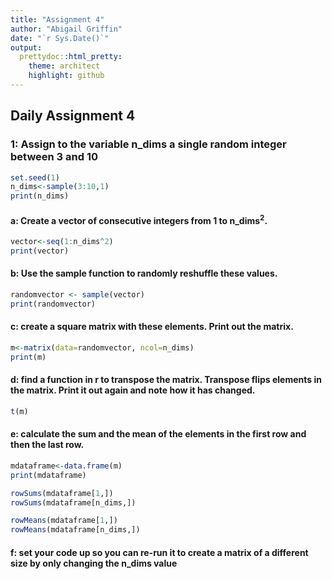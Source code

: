 ```yaml
---
title: "Assignment 4"
author: "Abigail Griffin"
date: "`r Sys.Date()`"
output: 
  prettydoc::html_pretty:
    theme: architect
    highlight: github
---
```

## Daily Assignment 4

### 1: Assign to the variable n_dims a single random integer between 3 and 10
```r
set.seed(1)
n_dims<-sample(3:10,1)
print(n_dims)
```

#### a: Create a vector of consecutive integers from 1 to n_dims^2^.
```r
vector<-seq(1:n_dims^2)
print(vector)
```
#### b: Use the sample function to randomly reshuffle these values.
```r
randomvector <- sample(vector)
print(randomvector)
```
#### c: create a square matrix with these elements. Print out the matrix.
```r
m<-matrix(data=randomvector, ncol=n_dims)
print(m)
```

#### d: find a function in r to transpose the matrix. Transpose flips elements in the matrix. Print it out again and note how it has changed.
```r
t(m)
```
#### e: calculate the sum and the mean of the elements in the first row and then the last row.
```r
mdataframe<-data.frame(m)
print(mdataframe)

rowSums(mdataframe[1,]) 
rowSums(mdataframe[n_dims,])

rowMeans(mdataframe[1,])
rowMeans(mdataframe[n_dims,])
```
#### f: set your code up so you can re-run it to create a matrix of a different size by only changing the n_dims value